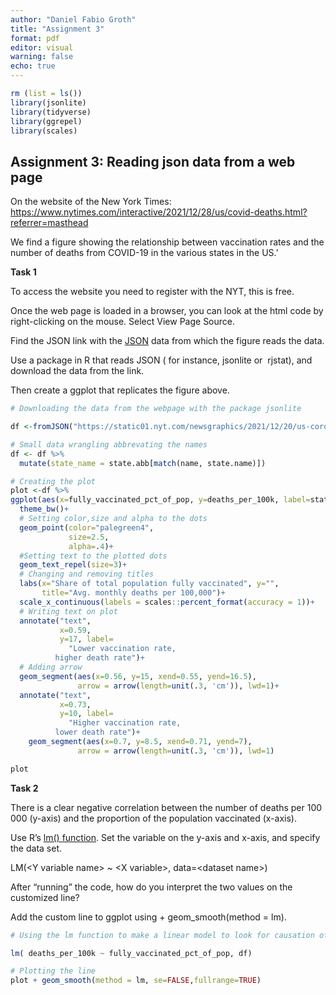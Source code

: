 ```yaml
---
author: "Daniel Fabio Groth"
title: "Assignment 3"
format: pdf
editor: visual
warning: false
echo: true
---
```


```r
rm (list = ls())
library(jsonlite)
library(tidyverse)
library(ggrepel)
library(scales)
```

## **Assignment 3: Reading json data from a web page**

On the website of the New York Times: <https://www.nytimes.com/interactive/2021/12/28/us/covid-deaths.html?referrer=masthead>

We find a figure showing the relationship between vaccination rates and the number of deaths from COVID-19 in the various states in the US.'

**Task 1**

To access the website you need to register with the NYT, this is free. 

Once the web page is loaded in a browser, you can look at the html code by right-clicking on the mouse. Select View Page Source.

Find the JSON link with the [JSON](https://www.json.org/json-en.html) data from which the figure reads the data.

Use a package in R that reads JSON ( for instance, jsonlite or  rjstat), and download the data from the link.

Then create a ggplot that replicates the figure above.

```r
# Downloading the data from the webpage with the package jsonlite

df <-fromJSON("https://static01.nyt.com/newsgraphics/2021/12/20/us-coronavirus-deaths-2021/ff0adde21623e111d8ce103fedecf7ffc7906264/scatter.json")

# Small data wrangling abbrevating the names
df <- df %>% 
  mutate(state_name = state.abb[match(name, state.name)])
```

```r
# Creating the plot
plot <-df %>%
ggplot(aes(x=fully_vaccinated_pct_of_pop, y=deaths_per_100k, label=state_name))+
  theme_bw()+
  # Setting color,size and alpha to the dots
  geom_point(color="palegreen4",
             size=2.5,
             alpha=.4)+
  #Setting text to the plotted dots
  geom_text_repel(size=3)+
  # Changing and removing titles
  labs(x="Share of total population fully vaccinated", y="",
       title="Avg. monthly deaths per 100,000")+
  scale_x_continuous(labels = scales::percent_format(accuracy = 1))+
  # Writing text on plot
  annotate("text",
           x=0.59,
           y=17, label=
             "Lower vaccination rate,
          higher death rate")+
  # Adding arrow
  geom_segment(aes(x=0.56, y=15, xend=0.55, yend=16.5), 
               arrow = arrow(length=unit(.3, 'cm')), lwd=1)+
  annotate("text",
           x=0.73,
           y=10, label=
             "Higher vaccination rate,
          lower death rate")+
    geom_segment(aes(x=0.7, y=8.5, xend=0.71, yend=7), 
               arrow = arrow(length=unit(.3, 'cm')), lwd=1)

plot
```

**Task 2**

There is a clear negative correlation between the number of deaths per 100 000 (y-axis) and the proportion of the population vaccinated (x-axis).

Use R's [lm() function](https://www.rdocumentation.org/packages/stats/versions/3.6.2/topics/lm). Set the variable on the y-axis and x-axis, and specify the data set.

LM(\<Y variable name\> \~ \<X variable\>, data=\<dataset name\>)

After "running" the code, how do you interpret the two values on the customized line?

Add the custom line to ggplot using + geom_smooth(method = lm).

```r
# Using the lm function to make a linear model to look for causation of deaths

lm( deaths_per_100k ~ fully_vaccinated_pct_of_pop, df)
```

```r
# Plotting the line
plot + geom_smooth(method = lm, se=FALSE,fullrange=TRUE)
```

